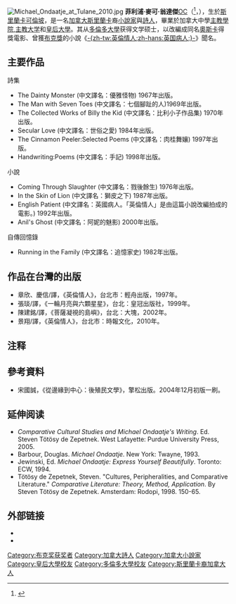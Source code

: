 {{NoteTA
|1=zh-tw:麥可·翁達傑;zh-hans:迈克尔·翁达杰;
}}
[[File:Michael_Ondaatje_at_Tulane_2010.jpg|thumb]]
'''菲利浦·麥可·翁達傑'''[[加拿大勳章|OC]]（{{lang-en|Philip Michael Ondaatje}}<ref>{{pronEng|ɒnˈdɑːtʃiː}}</ref>，{{bd|1943年|9月12日|||Ondaatje}}），生於[[斯里蘭卡|斯里蘭卡]][[可倫坡|可倫坡]]，是一名[[加拿大|加拿大]][[斯里蘭卡|斯里蘭卡]]裔[[小說家|小說家]]與[[詩人|詩人]]，畢業於加拿大中學[[主教學院|主教學院]],[[主教大学|主教大学]]和[[女王大學_(加拿大)|皇后大學]]。其从[[多倫多大學|多倫多大學]]获得文学硕士，以改編成同名[[奧斯卡|奧斯卡]]得獎電影、曾獲[[布克獎|布克獎]]的小說《[[英国病人_(小说)|-{zh-tw:英倫情人;zh-hans:英国病人;}-]]》聞名。

== 主要作品==
詩集
* The Dainty Monster (中文譯名：優雅怪物) 1967年出版。
* The Man with Seven Toes (中文譯名：七個腳趾的人)1969年出版。
* The Collected Works of Billy the Kid (中文譯名：比利小子作品集) 1970年出版。
* Secular Love (中文譯名：世俗之愛) 1984年出版。
* The Cinnamon Peeler:Selected Poems (中文譯名：肉桂舞孃) 1997年出版。
* Handwriting:Poems (中文譯名：手記) 1998年出版。

小說
* Coming Through Slaughter (中文譯名：戮後餘生) 1976年出版。
* In the Skin of Lion (中文譯名：獅皮之下) 1987年出版。
* English Patient (中文譯名：英國病人。「英倫情人」是由這篇小說改編拍成的電影。) 1992年出版。
* Anil's Ghost (中文譯名：阿妮的魅影) 2000年出版。

自傳回憶錄
* Running in the Family (中文譯名：追憶家史) 1982年出版。

== 作品在台灣的出版 ==
* 章欣、慶信/譯，《英倫情人》，台北市：輕舟出版，1997年。
* 張琰/譯，《一輪月亮與六顆星星》，台北：皇冠出版社，1999年。
* 陳建銘/譯，《菩薩凝視的島嶼》，台北：大塊，2002年。
* 景翔/譯，《英倫情人》，台北市：時報文化，2010年。

== 注释 ==
<references />

== 參考資料 ==
* 宋國誠，《從邊緣到中心：後殖民文學》，擎松出版。2004年12月初版一刷。

== 延伸阅读 ==
*  ''Comparative Cultural Studies and Michael Ondaatje's Writing''. Ed. Steven Tötösy de Zepetnek. West Lafayette: Purdue University Press, 2005. {{ISBN|1-55753-378-4}} 
* Barbour, Douglas. ''Michael Ondaatje.'' New York: Twayne, 1993. {{ISBN|0-8057-8290-7}}
* Jewinski, Ed. ''Michael Ondaatje: Express Yourself Beautifully''. Toronto: ECW, 1994. {{ISBN|1-55022-189-2}}
* Tötösy de Zepetnek, Steven. "Cultures, Peripheralities, and Comparative Literature." ''Comparative Literature: Theory, Method, Application''. By Steven Tötösy de Zepetnek. Amsterdam: Rodopi, 1998. 150-65. {{ISBN|90-420-0534-3}}

== 外部链接 ==
* {{worldcat id|id=lccn-n50-2976}}
* {{IMDb name|648546}}

{{布克奖}}
{{Authority control}}
{{DEFAULTSORT:Ondaatje, Philip Michael}}
[[Category:布克奖获奖者|Category:布克奖获奖者]]
[[Category:加拿大詩人|Category:加拿大詩人]]
[[Category:加拿大小說家|Category:加拿大小說家]]
[[Category:皇后大學校友|Category:皇后大學校友]]
[[Category:多倫多大學校友|Category:多倫多大學校友]]
[[Category:斯里蘭卡裔加拿大人|Category:斯里蘭卡裔加拿大人]]